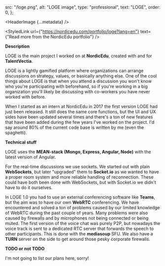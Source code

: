 
  src: "/loge.png",
  alt: "LOGE image",
  type: "professional",
  text: "LOGE",
  order: 0,
};

<HeaderImage
  {...metadata}
/>

<StyledLink
  url={"https://nordicedu.com/portfolio/loge?lang=en"}
  text={"Read more from the NordicEdu portfolio"}
/>

**Description**

LOGE is the main project I worked on at **NordicEdu**, created with and for **TalentVectia**.

LOGE is a lightly gamified platform where organizations can arrange discussions on strategy, values, or basically anything else.
One of the cool things about LOGE is that when you attend a discussion you won't know who you're participating with beforehand,
so if you're working in a big organization you'll likely be discussing with co-workers you have never worked with before.

When I started as an intern at NordicEdu in 2017 the first version LOGE had just been released.
It still does the same core functions, but the UI and UX sides have been updated several times
and there's a ton of new features that have been added during the few years I've worked on the project.
I'd say around 80% of the current code base is written by me (even the spaghetti).

**Technical stuff**

LOGE uses the **MEAN-stack (Mongo, Express, Angular, Node)** with the latest version of Angular.

For the real-time discussions we use sockets. We started out with plain **WebSockets**, but later
"upgraded" them to **Socket.io** as we wanted to have a proper room system and more reliable handling of reconnection.
These could have both been done with WebSockets, but with Socket.io we didn't have to do it ourselves.

In LOGE 1.0 you had to use an external conferencing software like **Teams**,
but the aim was to have our own **WebRTC** conferencing. We have encountered and solved a ton of problems caused by
our limited knowledge of WebRTC during the past couple of years.
Many problems were also caused by firewalls and by microphones not being connected or being muted.
The first version of the voice chat was purely P2P, but nowadays the voice track is sent to a dedicated RTC server that forwards the speech to other participants.
This is done with the **mediasoup** SFU. We also have a **TURN** server on the side to get around those pesky corporate firewalls.

**TODO or not TODO**

I'm not going to list our plans here, sorry!

